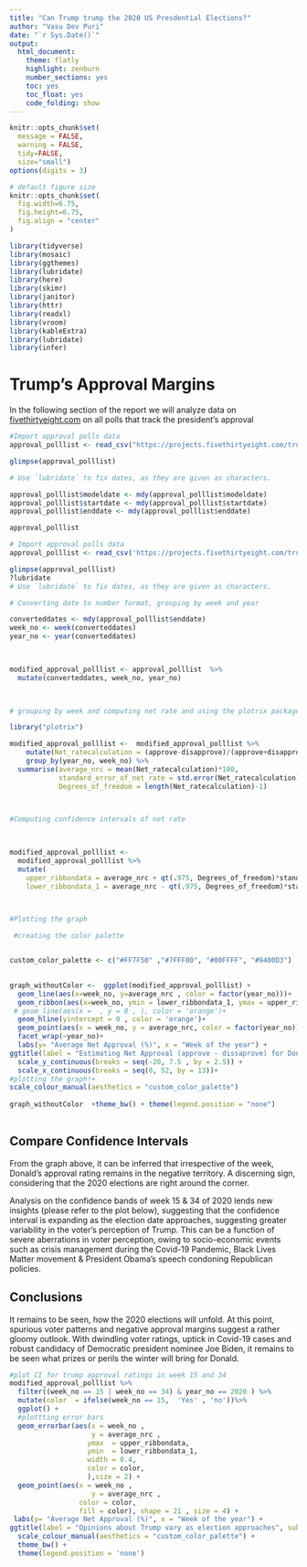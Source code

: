 ```yaml
---
title: "Can Trump trump the 2020 US Presdential Elections?"
author: "Vasu Dev Puri"
date: "`r Sys.Date()`"
output:
  html_document:
    theme: flatly
    highlight: zenburn
    number_sections: yes
    toc: yes
    toc_float: yes
    code_folding: show
---
```



```r
knitr::opts_chunk$set(
  message = FALSE, 
  warning = FALSE, 
  tidy=FALSE,     
  size="small")   
options(digits = 3)

# default figure size
knitr::opts_chunk$set(
  fig.width=6.75, 
  fig.height=6.75,
  fig.align = "center"
)
```


```r
library(tidyverse)  
library(mosaic)
library(ggthemes)
library(lubridate)
library(here)
library(skimr)
library(janitor)
library(httr)
library(readxl)
library(vroom)
library(kableExtra)
library(lubridate)
library(infer)
```


# Trump's Approval Margins

In the following section of the report we will analyze data on [fivethirtyeight.com](https://projects.fivethirtyeight.com/trump-approval-ratings) on all polls that track the president's approval

```r
 
#Import approval polls data
approval_polllist <- read_csv("https://projects.fivethirtyeight.com/trump-approval-data/approval_polllist.csv")

glimpse(approval_polllist)

# Use `lubridate` to fix dates, as they are given as characters.

approval_polllist$modeldate <- mdy(approval_polllist$modeldate)
approval_polllist$startdate <- mdy(approval_polllist$startdate)
approval_polllist$enddate <- mdy(approval_polllist$enddate)

approval_polllist

```



```r
# Import approval polls data
approval_polllist <- read_csv('https://projects.fivethirtyeight.com/trump-approval-data/approval_polllist.csv')

glimpse(approval_polllist)
?lubridate
# Use `lubridate` to fix dates, as they are given as characters.

# Converting date to number format, grouping by week and year

converteddates <- mdy(approval_polllist$enddate)
week_no <- week(converteddates)
year_no <- year(converteddates)

 

modified_approval_polllist <- approval_polllist  %>% 
  mutate(converteddates, week_no, year_no)

 

# grouping by week and computing net rate and using the plotrix package to compute std.error

library("plotrix")

modified_approval_polllist <-  modified_approval_polllist %>%
    mutate(Net_ratecalculation = (approve-disapprove)/(approve+disapprove)) %>%
    group_by(year_no, week_no) %>%  
  summarise(average_nrc = mean(Net_ratecalculation)*100, 
            standard_error_of_net_rate = std.error(Net_ratecalculation)*100,
            Degrees_of_freedom = length(Net_ratecalculation)-1)
               


#Computing confidence intervals of net rate

 

modified_approval_polllist <- 
  modified_approval_polllist %>% 
  mutate(
    upper_ribbondata = average_nrc + qt(.975, Degrees_of_freedom)*standard_error_of_net_rate,
    lower_ribbondata_1 = average_nrc - qt(.975, Degrees_of_freedom)*standard_error_of_net_rate)

 

#Plotting the graph

 #creating the color palette


custom_color_palette <- c("#FF7F50" ,"#7FFF00", "#00FFFF", "#9400D3")

 
graph_withoutColor <-  ggplot(modified_approval_polllist) +
  geom_line(aes(x=week_no, y=average_nrc , color = factor(year_no)))+
  geom_ribbon(aes(x=week_no, ymin = lower_ribbondata_1, ymax = upper_ribbondata, fill = factor(year_no)), alpha=0.2)+
 # geom_line(aes(x =  , y = 0 , ), color = 'orange')+
  geom_hline(yintercept = 0 , color = 'orange')+
  geom_point(aes(x = week_no, y = average_nrc, color = factor(year_no)))+
  facet_wrap(~year_no)+
  labs(y= "Average Net Approval (%)", x = "Week of the year") +
ggtitle(label = "Estimating Net Approval (approve - dissaprove) for Donald Trump", subtitle = "Weekly average of all polls") +
  scale_y_continuous(breaks = seq(-20, 7.5 , by = 2.5)) +
  scale_x_continuous(breaks = seq(0, 52, by = 13))+
#plotting the graph!+
scale_colour_manual(aesthetics = "custom_color_palette") 
                                                                                                                
graph_withoutColor  +theme_bw() + theme(legend.position = "none")                                                                           
                                                                                                                                                                                                         
```


## Compare Confidence Intervals

From the graph above, it can be inferred that irrespective of the week, Donald's approval rating remains in the negative territory. A discerning sign, considering that the 2020 elections are right around the corner.

Analysis on the confidence bands of week 15 & 34 of 2020 lends new insights (please refer to the plot below), suggesting that the confidence interval is expanding as the election date approaches, suggesting greater variability in the voter's perception of Trump. This can be a function of severe aberrations in voter perception, owing to socio-economic events such as crisis management during the Covid-19 Pandemic, Black Lives Matter movement & President Obama's speech condoning Republican policies.

## Conclusions

It remains to be seen, how the 2020 elections will unfold. At this point, spurious voter patterns and negative approval margins suggest a rather gloomy outlook. With dwindling voter ratings, uptick in Covid-19  cases and robust candidacy of Democratic president nominee Joe Biden, it remains to be seen what prizes or perils the winter will bring for Donald.    

```r

#plot CI for trump approval ratings in week 15 and 34
modified_approval_polllist %>%
  filter((week_no == 15 | week_no == 34) & year_no == 2020 ) %>%
  mutate(color  = ifelse(week_no == 15,  'Yes' , 'no'))%>%
  ggplot() + 
  #plottting error bars 
  geom_errorbar(aes(x = week_no , 
                    y = average_nrc ,
                   ymax  = upper_ribbondata,
                   ymin  = lower_ribbondata_1,
                   width = 0.4,
                   color = color,
                   ),size = 2) +
  geom_point(aes(x = week_no , 
                    y = average_nrc ,
                 color = color,
                 fill = color), shape = 21 , size = 4) +
 labs(y= "Average Net Approval (%)", x = "Week of the year") +
ggtitle(label = "Opinions about Trump vary as election approaches", subtitle = "Average of net approval (approve - disapprove) for Trump on selected weeks") +
  scale_colour_manual(aesthetics = "custom_color_palette") +
  theme_bw() +
  theme(legend.position = 'none')
```

